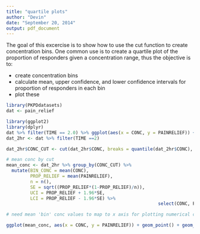 ```yaml
---
title: "quartile plots"
author: "Devin"
date: "September 20, 2014"
output: pdf_document
---
```


The goal of this excercise is to show how to use the cut function to create concentration bins. One common use is to create a quartile plot of the proportion of responders given a concentration range, thus the objective is to:

* create concentration bins
* calculate mean, upper confidence, and lower confidence intervals for proportion of responders in each bin
* plot these

```r
library(PKPDdatasets)
dat <- pain_relief

library(ggplot2)
library(dplyr)
dat %>% filter(TIME == 2.0) %>% ggplot(aes(x = CONC, y = PAINRELIEF)) + geom_point()
dat_2hr <- dat %>% filter(TIME ==2)
```

```r
dat_2hr$CONC_CUT <- cut(dat_2hr$CONC, breaks = quantile(dat_2hr$CONC), include.lowest = TRUE)

# mean conc by cut
mean_conc <- dat_2hr %>% group_by(CONC_CUT) %>%
  mutate(BIN_CONC = mean(CONC),
         PROP_RELIEF = mean(PAINRELIEF), 
         n = n(),
         SE = sqrt((PROP_RELIEF*(1-PROP_RELIEF)/n)),
         UCI = PROP_RELIEF + 1.96*SE, 
         LCI = PROP_RELIEF - 1.96*SE) %>% 
                                                         select(CONC, PAINRELIEF, PAINSCORE, DOSE, CONC_CUT, BIN_CONC ,PROP_RELIEF, UCI, LCI)

# need mean 'bin' conc values to map to x axis for plotting numerical concentrations on the CONC

ggplot(mean_conc, aes(x = CONC, y = PAINRELIEF)) + geom_point() + geom_errorbar(aes(x = BIN_CONC, ymin = LCI, ymax = UCI)) + geom_point(aes(x = BIN_CONC, y = PROP_RELIEF), size = 2)
```

